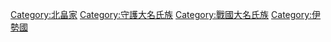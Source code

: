[[Category:北畠家|Category:北畠家]]
[[Category:守護大名氏族|Category:守護大名氏族]]
[[Category:戰國大名氏族|Category:戰國大名氏族]]
[[Category:伊勢國|Category:伊勢國]]